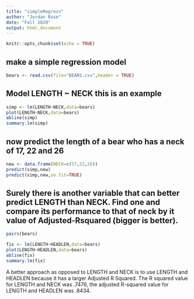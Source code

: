 ```yaml
---
title: "simpleRegress"
author: "Jordan Rose"
date: "Fall 2020"
output: html_document
---
```


```r
knitr::opts_chunk$set(echo = TRUE)
```

## make a simple regression model

```r
bears <- read.csv(file="BEARS.csv",header = TRUE)
```

## Model LENGTH ~ NECK  this is an example  

```r
simp <- lm(LENGTH~NECK,data=bears)
plot(LENGTH~NECK,data=bears)
abline(simp)
summary.lm(simp)
```

## now predict the length of a bear who has a neck of 17, 22 and 26


```r
new <- data.frame(NECK=c(17,22,26))
predict(simp,new)
predict(simp,new,se.fit=TRUE)
```
## Surely there is another variable that can better predict LENGTH than NECK. Find one and compare its performance to that of neck by it value of Adjusted-Rsquared (bigger is better).
```r
pairs(bears)
```

```r
fix <- lm(LENGTH~HEADLEN,data=bears)
plot(LENGTH~HEADLEN,data=bears)
abline(fix)
summary.lm(fix)
```

A better approach as opposed to LENGTH and NECK is to use LENGTH and HEADLEN because it has a larger Adjusted R Squared. The R squared value for LENGTH and NECK was .7476, the adjusted R-squared value for LENGTH and HEADLEN was .8434. 